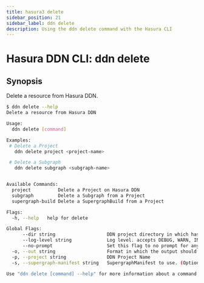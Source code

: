 ```yaml
---
title: hasura3 delete
sidebar_position: 21
sidebar_label: ddn delete
description: Using the ddn delete command with the Hasura CLI
---
```


# Hasura DDN CLI: ddn delete 

## Synopsis
Delete a resource from Hasura DDN.

```bash
$ ddn delete --help
Delete a resource from Hasura DDN

Usage:
  ddn delete [command]

Examples:
 # Delete a Project
   ddn delete project <project-name>

 # Delete a Subgraph
   ddn delete subgraph <subgraph-name>


Available Commands:
  project          Delete a Project on Hasura DDN
  subgraph         Delete a Subgraph from a Project
  supergraph-build Delete a SupergraphBuild from a Project

Flags:
  -h, --help   help for delete

Global Flags:
      --dir string                   DDN project directory in which hasura.yaml is present (default ".")
      --log-level string             Log level. accepts DEBUG, WARN, INFO, ERROR, FATAL (default "INFO")
      --no-prompt                    Set this flag to no prompt for anything, the command fails if any input is missing
  -o, --out string                   Format in which the output should be printed, accepts table, json and yaml (default "table")
  -p, --project string               DDN Project Name
  -s, --supergraph-manifest string   SupergraphManifest to use. (Optional. DefaultSupergraphManifest used  if not provided)

Use "ddn delete [command] --help" for more information about a command.
```

